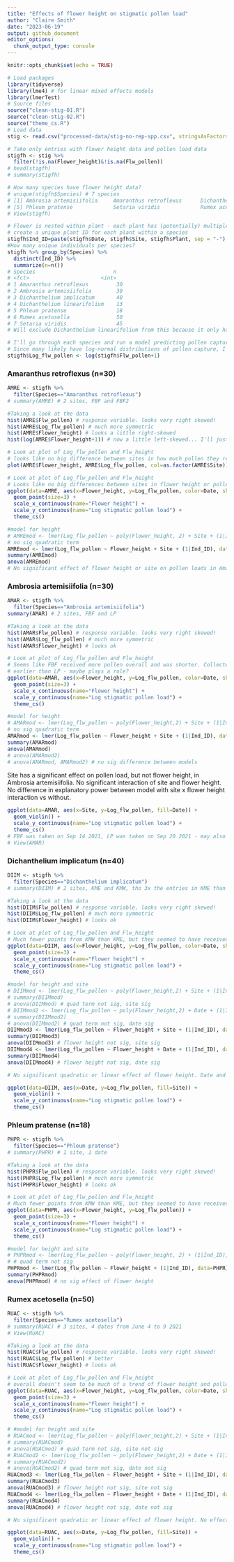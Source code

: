 ```yaml
---
title: "Effects of flower height on stigmatic pollen load"
author: "Claire Smith"
date: "2023-06-19"
output: github_document
editor_options: 
  chunk_output_type: console
---
```


```r
knitr::opts_chunk$set(echo = TRUE)
```

```r
# Load packages
library(tidyverse)
library(lme4) # for linear mixed effects models
library(lmerTest)
# Source files
source("clean-stig-01.R")
source("clean-stig-02.R")
source("theme_cs.R")
# Load data
stig <- read.csv("processed-data/stig-no-rep-spp.csv", stringsAsFactors = T)
```

```r
# Take only entries with flower height data and pollen load data
stigfh <- stig %>% 
  filter(!is.na(Flower_height)&!is.na(Flw_pollen))
# head(stigfh)
# summary(stigfh)

# How many species have flower height data? 
# unique(stigfh$Species) # 7 species
# [1] Ambrosia artemisiifolia     Amaranthus retroflexus      Dichanthelium linearifolium Dichanthelium implicatum  
# [5] Phleum pratense             Setaria viridis             Rumex acetosella 
# View(stigfh)

# Flower is nested within plant - each plant has (potentially) multiple flowers measured within it -- need to 
# create a unique plant ID for each plant within a species
stigfh$Ind_ID=paste(stigfh$Date, stigfh$Site, stigfh$Plant, sep = "-")
#How many unique individuals per species? 
stigfh %>% group_by(Species) %>%
  distinct(Ind_ID) %>% 
  summarize(n=n())
# Species                         n
# <fct>                       <int>
# 1 Amaranthus retroflexus         30
# 2 Ambrosia artemisiifolia        30
# 3 Dichanthelium implicatum       40
# 4 Dichanthelium linearifolium    13
# 5 Phleum pratense                18
# 6 Rumex acetosella               50
# 7 Setaria viridis                45
# Will exclude Dichanthelium linearifolium from this because it only has 13 entries. 

# I'll go through each species and run a model predicting pollen capture by flower height
# Since many likely have log-normal distributions of pollen capture, I'll create a log flw pollen variable now to # save time -- but will still check each species individually 
stigfh$Log_flw_pollen <- log(stigfh$Flw_pollen+1)
```

### Amaranthus retroflexus (n=30)

```r
AMRE <- stigfh %>% 
  filter(Species=="Amaranthus retroflexus")
# summary(AMRE) # 2 sites, FBF and FBF2

#Taking a look at the data
hist(AMRE$Flw_pollen) # response variable. looks very right skewed!
hist(AMRE$Log_flw_pollen) # much more symmetric
hist(AMRE$Flower_height) # looks a little right-skewed
hist(log(AMRE$Flower_height+1)) # now a little left-skewed... I'll just use raw flower height

# Look at plot of Log_flw_pollen and Flw_height 
# looks like no big difference between sites in how much pollen they receive wrt height
plot(AMRE$Flower_height, AMRE$Log_flw_pollen, col=as.factor(AMRE$Site))
```

```r
# Look at plot of Log_flw_pollen and Flw_height 
# Looks like no big differences between sites in flower height or pollen load
ggplot(data=AMRE, aes(x=Flower_height, y=Log_flw_pollen, color=Date, shape=Site)) + 
  geom_point(size=3) + 
  scale_x_continuous(name="Flower height") + 
  scale_y_continuous(name="Log stigmatic pollen load") + 
  theme_cs()
```

```r
#model for height
# AMREmod <- lmer(Log_flw_pollen ~ poly(Flower_height, 2) + Site + (1|Ind_ID), data=AMRE)
# no sig quadratic term
AMREmod <- lmer(Log_flw_pollen ~ Flower_height + Site + (1|Ind_ID), data=AMRE)
summary(AMREmod)
anova(AMREmod)
# No significant effect of flower height or site on pollen loads in Amaranthus retroflexus. 

```

### Ambrosia artemisiifolia (n=30)

```r
AMAR <- stigfh %>% 
  filter(Species=="Ambrosia artemisiifolia")
summary(AMAR) # 2 sites, FBF and LP

#Taking a look at the data
hist(AMAR$Flw_pollen) # response variable. looks very right skewed!
hist(AMAR$Log_flw_pollen) # much more symmetric
hist(AMAR$Flower_height) # looks ok
```

```r
# Look at plot of Log_flw_pollen and Flw_height 
# Seems like FBF received more pollen overall and was shorter. Collected a few days 
# earlier than LP - maybe plays a role? 
ggplot(data=AMAR, aes(x=Flower_height, y=Log_flw_pollen, color=Date, shape=Site)) + 
  geom_point(size=3) + 
  scale_x_continuous(name="Flower height") + 
  scale_y_continuous(name="Log stigmatic pollen load") + 
  theme_cs()
```

```r
#model for height
# AMARmod <- lmer(Log_flw_pollen ~ poly(Flower_height,2) + Site + (1|Ind_ID), data=AMAR)
# no sig quadratic term
AMARmod <- lmer(Log_flw_pollen ~ Flower_height + Site + (1|Ind_ID), data=AMAR)
summary(AMARmod)
anova(AMARmod)
# anova(AMARmod2)
# anova(AMARmod, AMARmod2) # no sig difference between models
```

Site has a significant effect on pollen load, but not flower height, in Ambrosia artemisiifolia. No significant interaction of site and flower height. No difference in explanatory power between model with site x flower height interaction vs without. 

```r
ggplot(data=AMAR, aes(x=Site, y=Log_flw_pollen, fill=Date)) + 
  geom_violin() + 
  scale_y_continuous(name="Log stigmatic pollen load") + 
  theme_cs()
# FBF was taken on Sep 14 2021, LP was taken on Sep 20 2021 - may also be an effect of date on pollen capture.
# View(AMAR)
```

### Dichanthelium implicatum (n=40)

```r
DIIM <- stigfh %>% 
  filter(Species=="Dichanthelium implicatum")
# summary(DIIM) # 2 sites, KME and KMW, tho 3x the entries in KME than KMW

#Taking a look at the data
hist(DIIM$Flw_pollen) # response variable. looks very right skewed!
hist(DIIM$Log_flw_pollen) # much more symmetric
hist(DIIM$Flower_height) # looks ok
```

```r
# Look at plot of Log_flw_pollen and Flw_height 
# Much fewer points from KMW than KME, but they seemed to have received more pollen and were taller and less variable in height than KMW plants
ggplot(data=DIIM, aes(x=Flower_height, y=Log_flw_pollen, color=Date, shape=Site)) + 
  geom_point(size=3) + 
  scale_x_continuous(name="Flower height") + 
  scale_y_continuous(name="Log stigmatic pollen load") + 
  theme_cs()
```

```r
#model for height and site
# DIIMmod <- lmer(Log_flw_pollen ~ poly(Flower_height,2) + Site + (1|Ind_ID), data=DIIM)
# summary(DIIMmod)
# anova(DIIMmod) # quad term not sig, site sig
# DIIMmod2 <- lmer(Log_flw_pollen ~ poly(Flower_height,2) + Date + (1|Ind_ID), data=DIIM)
# summary(DIIMmod2)
# anova(DIIMmod2) # quad term not sig, date sig
DIIMmod3 <- lmer(Log_flw_pollen ~ Flower_height + Site + (1|Ind_ID), data=DIIM)
summary(DIIMmod3)
anova(DIIMmod3) # flower height not sig, site sig
DIIMmod4 <- lmer(Log_flw_pollen ~ Flower_height + Date + (1|Ind_ID), data=DIIM)
summary(DIIMmod4)
anova(DIIMmod4) # flower height not sig, date sig

# No significant quadratic or linear effect of flower height. Date and site both significant. 
```

```r
ggplot(data=DIIM, aes(x=Date, y=Log_flw_pollen, fill=Site)) + 
  geom_violin() + 
  scale_y_continuous(name="Log stigmatic pollen load") + 
  theme_cs()
```

### Phleum pratense (n=18)

```r
PHPR <- stigfh %>% 
  filter(Species=="Phleum pratense")
# summary(PHPR) # 1 site, 1 date

#Taking a look at the data
hist(PHPR$Flw_pollen) # response variable. looks very right skewed!
hist(PHPR$Log_flw_pollen) # much more symmetric
hist(PHPR$Flower_height) # looks ok
```

```r
# Look at plot of Log_flw_pollen and Flw_height 
# Much fewer points from KMW than KME, but they seemed to have received more pollen and were taller and less variable in height than KMW plants
ggplot(data=PHPR, aes(x=Flower_height, y=Log_flw_pollen)) + 
  geom_point(size=3) + 
  scale_x_continuous(name="Flower height") + 
  scale_y_continuous(name="Log stigmatic pollen load") + 
  theme_cs()
```

```r
#model for height and site
# PHPRmod <- lmer(Log_flw_pollen ~ poly(Flower_height, 2) + (1|Ind_ID), data=PHPR)
# # quad term not sig
PHPRmod <- lmer(Log_flw_pollen ~ Flower_height + (1|Ind_ID), data=PHPR)
summary(PHPRmod)
anova(PHPRmod) # no sig effect of flower height
```

### Rumex acetosella (n=50)

```r
RUAC <- stigfh %>% 
  filter(Species=="Rumex acetosella")
# summary(RUAC) # 3 sites, 4 dates from June 4 to 9 2021
# View(RUAC)

#Taking a look at the data
hist(RUAC$Flw_pollen) # response variable. looks very right skewed!
hist(RUAC$Log_flw_pollen) # better
hist(RUAC$Flower_height) # looks ok
```

```r
# Look at plot of Log_flw_pollen and Flw_height 
# overall doesn't seem to be much of a trend of flower height and pollen load
ggplot(data=RUAC, aes(x=Flower_height, y=Log_flw_pollen, color=Date, shape=Site)) + 
  geom_point(size=3) + 
  scale_x_continuous(name="Flower height") + 
  scale_y_continuous(name="Log stigmatic pollen load") + 
  theme_cs()
```

```r
# #model for height and site
# RUACmod <- lmer(Log_flw_pollen ~ poly(Flower_height,2) + Site + (1|Ind_ID), data=RUAC)
# summary(RUACmod)
# anova(RUACmod) # quad term not sig, site not sig
# RUACmod2 <- lmer(Log_flw_pollen ~ poly(Flower_height,2) + Date + (1|Ind_ID), data=RUAC)
# summary(RUACmod2)
# anova(RUACmod2) # quad term not sig, date not sig
RUACmod3 <- lmer(Log_flw_pollen ~ Flower_height + Site + (1|Ind_ID), data=RUAC)
summary(RUACmod3)
anova(RUACmod3) # flower height not sig, site not sig
RUACmod4 <- lmer(Log_flw_pollen ~ Flower_height + Date + (1|Ind_ID), data=RUAC)
summary(RUACmod4)
anova(RUACmod4) # flower height not sig, date not sig

# No significant quadratic or linear effect of flower height. No effect of date or site.
```

```r
ggplot(data=RUAC, aes(x=Date, y=Log_flw_pollen, fill=Site)) + 
  geom_violin() + 
  scale_y_continuous(name="Log stigmatic pollen load") + 
  theme_cs()
```

